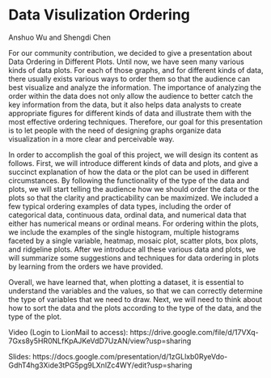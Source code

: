 # Data Visulization Ordering

Anshuo Wu and Shengdi Chen

For our community contribution, we decided to give a presentation about Data Ordering in Different Plots. Until now, we have seen many various kinds of data plots. For each of those graphs, and for different kinds of data, there usually exists various ways to order them so that the audience can best visualize and analyze the information. The importance of analyzing the order within the data does not only allow the audience to better catch the key information from the data, but it also helps data analysts to create appropriate figures for different kinds of data and illustrate them with the most effective ordering techniques. Therefore, our goal for this presentation is to let people with the need of designing graphs organize data visualization in a more clear and perceivable way. 

In order to accomplish the goal of this project, we will design its content as follows. First, we will introduce different kinds of data and plots, and give a succinct explanation of how the data or the plot can be used in different circumstances. By following the functionality of the type of the data and plots, we will start telling the audience how we should order the data or the plots so that the clarity and practicability can be maximized. We included a few typical ordering examples of data types, including the order of categorical data, continuous data, ordinal data, and numerical data that either has numerical means or ordinal means. For ordering within the plots, we include the examples of the single histogram, multiple histograms faceted by a single variable, heatmap, mosaic plot, scatter plots, box plots, and ridgeline plots. After we introduce all these various data and plots, we will summarize some suggestions and techniques for data ordering in plots by learning from the orders we have provided. 

Overall, we have learned that, when plotting a dataset, it is essential to understand the variables and the values, so that we can correctly determine the type of variables that we need to draw. Next, we will need to think about how to sort the data and the plots according to the type of the data, and the type of the plot.

Video (Login to LionMail to access): https://drive.google.com/file/d/17VXq-7Gxs8y5HR0NLfKpAJKeVdD7UzAN/view?usp=sharing

Slides: https://docs.google.com/presentation/d/1zGLlxb0RyeVdo-GdhT4hg3Xide3tPG5pg9LXnlZc4WY/edit?usp=sharing

